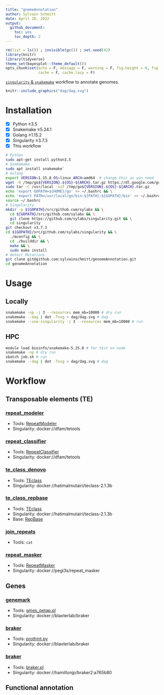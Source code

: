 ```yaml
---
title: "gnemeAnnotation"
author: Sylvain Schmitt
date: April 28, 2022
output:
  github_document: 
    toc: yes
    toc_depth: 2
---
```


```r
rm(list = ls()) ; invisible(gc()) ; set.seed(42)
library(knitr)
library(tidyverse)
theme_set(bayesplot::theme_default())
opts_chunk$set(echo = F, message = F, warning = F, fig.height = 6, fig.width = 8,
               cache = F, cache.lazy = F)
```

[`singularity` & `snakemake`](https://github.com/sylvainschmitt/snakemake_singularity) workflow to annotate genomes.

```r
knitr::include_graphics("dag/dag.svg")
```

# Installation

- [x] Python ≥3.5
- [x] Snakemake ≥5.24.1
- [x] Golang ≥1.15.2
- [x] Singularity ≥3.7.3
- [x] This workflow

```bash
# Python
sudo apt-get install python3.5
# Snakemake
sudo apt install snakemake`
# Golang
export VERSION=1.15.8 OS=linux ARCH=amd64  # change this as you need
wget -O /tmp/go${VERSION}.${OS}-${ARCH}.tar.gz https://dl.google.com/go/go${VERSION}.${OS}-${ARCH}.tar.gz && \
sudo tar -C /usr/local -xzf /tmp/go${VERSION}.${OS}-${ARCH}.tar.gz
echo 'export GOPATH=${HOME}/go' >> ~/.bashrc && \
echo 'export PATH=/usr/local/go/bin:${PATH}:${GOPATH}/bin' >> ~/.bashrc && \
source ~/.bashrc
# Singularity
mkdir -p ${GOPATH}/src/github.com/sylabs && \
  cd ${GOPATH}/src/github.com/sylabs && \
  git clone https://github.com/sylabs/singularity.git && \
  cd singularity
git checkout v3.7.3
cd ${GOPATH}/src/github.com/sylabs/singularity && \
  ./mconfig && \
  cd ./builddir && \
  make && \
  sudo make install
# detect Mutations
git clone git@github.com:sylvainschmitt/genomeAnnotation.git
cd genomeAnnotation
```

# Usage

## Locally

```bash
snakemake -np -j 3 --resources mem_mb=10000 # dry run
snakemake --dag | dot -Tsvg > dag/dag.svg # dag
snakemake --use-singularity -j 3 --resources mem_mb=10000 # run
```


## HPC

```bash
module load bioinfo/snakemake-5.25.0 # for test on node
snakemake -np # dry run
sbatch job.sh # run
snakemake --dag | dot -Tsvg > dag/dag.svg # dag
```

# Workflow

<!-- https://www.bioinformatics.uni-muenster.de/publication_data/P.californicus_annotation/repeat_masking.hbi?lang=en -->

## Transposable elements (TE)

<!-- ### [repet](https://github.com/sylvainschmitt/genomeAnnotation/blob/main/rules/repet.smk) -->

<!-- * Tools: [REPET](https://urgi.versailles.inra.fr/Tools/REPET) -->
<!-- * Singularity: docker://urgi/docker_vre_aio -->

### [repeat_modeler](https://github.com/sylvainschmitt/genomeAnnotation/blob/main/rules/repeat_modeler.smk)

* Tools: [RepeatModeler](https://github.com/Dfam-consortium/RepeatModeler)
* Singularity: docker://dfam/tetools

### [repeat_classifier](https://github.com/sylvainschmitt/genomeAnnotation/blob/main/rules/repeat_classifier.smk)

* Tools: [RepeatClassifier](https://github.com/Dfam-consortium/RepeatModeler)
* Singularity: docker://dfam/tetools

### [te_class_denovo](https://github.com/sylvainschmitt/genomeAnnotation/blob/main/rules/te_class_denovo.smk)

* Tools: [TEclass](https://www.compgen.uni-muenster.de/tools/teclass/index.hbi?lang=en)
* Singularity: docker://hatimalmutairi/teclass-2.1.3b

### [te_class_repbase](https://github.com/sylvainschmitt/genomeAnnotation/blob/main/rules/te_class_repbase.smk)

* Tools: [TEclass](https://www.compgen.uni-muenster.de/tools/teclass/index.hbi?lang=en)
* Singularity: docker://hatimalmutairi/teclass-2.1.3b
* Base: [RepBase](https://www.girinst.org/server/RepBase/index.php)

### [join_repeats](https://github.com/sylvainschmitt/genomeAnnotation/blob/main/rules/join_repeats.smk)

* Tools: `cat`

### [repeat_masker](https://github.com/sylvainschmitt/genomeAnnotation/blob/main/rules/repeat_masker.smk)

* Tools: [RepeatMasker](https://stab.st-andrews.ac.uk/wiki/index.php/Repeatmasker)
* Singularity: docker://pegi3s/repeat_masker

## Genes

### [genemark](https://github.com/sylvainschmitt/genomeAnnotation/blob/main/rules/genemark.smk)

* Tools: [gmes_petap.pl](http://exon.gatech.edu/GeneMark/)
* Singularity: docker://blaxterlab/braker

### [braker](https://github.com/sylvainschmitt/genomeAnnotation/blob/main/rules/braker.smk)

* Tools: [prothint.py](https://github.com/gatech-genemark/ProtHint)
* Singularity: docker://blaxterlab/braker

### [braker](https://github.com/sylvainschmitt/genomeAnnotation/blob/main/rules/braker.smk)

* Tools: [braker.pl](https://github.com/Gaius-Augustus/BRAKER#running-braker)
* Singularity: docker://hamiltonjp/braker2:a765b80

## Functional annotation
